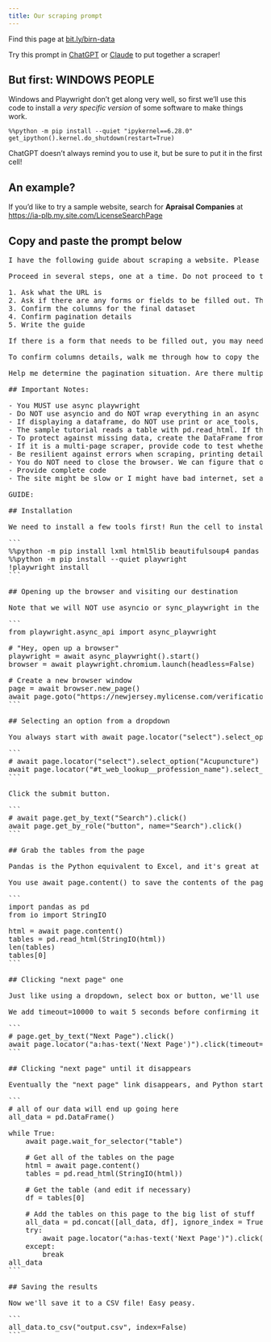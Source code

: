 ```yaml
---
title: Our scraping prompt
---
```


::: {.callout-tip appearance="simple"}
Find this page at [bit.ly/birn-data](https://bit.ly/birn-data)
:::

Try this prompt in [ChatGPT](https://chatgpt.com/) or [Claude](https://claude.ai/) to put together a scraper!

## But first: WINDOWS PEOPLE

Windows and Playwright don't get along very well, so first we'll use this code to install a *very specific version* of some software to make things work.

```
%%python -m pip install --quiet "ipykernel==6.28.0"
get_ipython().kernel.do_shutdown(restart=True)
```

ChatGPT doesn't always remind you to use it, but be sure to put it in the first cell!

## An example?

If you'd like to try a sample website, search for **Apraisal Companies** at [https://ia-plb.my.site.com/LicenseSearchPage](https://ia-plb.my.site.com/LicenseSearchPage)

## Copy and paste the prompt below

<pre>
I have the following guide about scraping a website. Please adapt it to be for how to scrape a different website.

Proceed in several steps, one at a time. Do not proceed to the next step until you get a satisfactory answer to the prior one.

1. Ask what the URL is
2. Ask if there are any forms or fields to be filled out. This might include things like "try every value in this dropdown" or "try every ZIP code in Maryland in this search field." 
3. Confirm the columns for the final dataset
4. Confirm pagination details
5. Write the guide

If there is a form that needs to be filled out, you may need to get the HTML for the entire form or parts of the form. If necessary a similar walkthrough as below to understand the HTML. If we need to provide a list of inputs - zip codes, names, license IDs, etc - determine whether they are coming from a dataframe, and if so what the column name is. Be sure you know how to submit the form.

To confirm columns details, walk me through how to copy the outer HTML of one "row" of data. I'm new to scraping and might need help. Decide on columns to be saved, then confirm them with me. If it isn't clear, explain what you need from me.

Help me determine the pagination situation. Are there multiple pages of content? Is there a 'next page' button that can be pressed again and again? Do you need to click an incrementing number of pages? Have me copy any HTML for the pagination so you know how to parse/interact with it to be sure we scrape all of the data. Ask if infinite scroll is necessary.

## Important Notes: 

- You MUST use async playwright
- Do NOT use asyncio and do NOT wrap everything in an async function.
- If displaying a dataframe, do NOT use print or ace_tools, just use df.head()
- The sample tutorial reads a table with pd.read_html. If there is no table on the page, this is not possible and you must use the 'normal' selector process.
- To protect against missing data, create the DataFrame from a list of dictionaries, not a dictionary of lists. Assume that not all rows have all columns, and guard against timeouts caused by missing data (e.g. some elements might not have a description).
- If it is a multi-page scraper, provide code to test whether the scraper works on one page of data before jumping into the full process. Ask whether I am satisfied with the result before proceeding.
- Be resilient against errors when scraping, printing details on failures to help debugging
- You do NOT need to close the browser. We can figure that out ourselves.
- Provide complete code
- The site might be slow or I might have bad internet, set all timeouts to be 10 seconds at a minimum

GUIDE:

## Installation

We need to install a few tools first! Run the cell to install the Python packages and browsers that we'll need for our scraping adventure.

```
%%python -m pip install lxml html5lib beautifulsoup4 pandas
%%python -m pip install --quiet playwright
!playwright install
```

## Opening up the browser and visiting our destination

Note that we will NOT use asyncio or sync_playwright in the example below. We also do NOT wrap our code in a big async function.

```
from playwright.async_api import async_playwright

# "Hey, open up a browser"
playwright = await async_playwright().start()
browser = await playwright.chromium.launch(headless=False)

# Create a new browser window
page = await browser.new_page()
await page.goto("https://newjersey.mylicense.com/verification/Search.aspx")
```

## Selecting an option from a dropdown

You always start with await page.locator("select").select_option("whatever option you want"). You'll probably get an error because there are multiple dropdowns on the page, but Playwright doesn't know which one you want to use! Just read the error and figure out the right one.

```
# await page.locator("select").select_option("Acupuncture")
await page.locator("#t_web_lookup__profession_name").select_option("Perfusionist")
```

Click the submit button.

```
# await page.get_by_text("Search").click()
await page.get_by_role("button", name="Search").click()
```

## Grab the tables from the page

Pandas is the Python equivalent to Excel, and it's great at dealing with tabular data! Often the data on a web page that looks like a spreadsheet can be read with pd.read_html.

You use await page.content() to save the contents of the page, then feed it to read_html to find the tables. len(tables) checks the number of tables you have, then you manually poke around to see which one is the one you're interested in. tables[0] is the first one, tables[1] is the second one, and so on...

```
import pandas as pd
from io import StringIO

html = await page.content()
tables = pd.read_html(StringIO(html))
len(tables)
tables[0]
```

## Clicking "next page" one

Just like using a dropdown, select box or button, we'll use page.get_by_text to try to select the button.

We add timeout=10000 to wait 5 seconds before confirming it isn't there.

```
# page.get_by_text("Next Page").click()
await page.locator("a:has-text('Next Page')").click(timeout=10000)
```

## Clicking "next page" until it disappears

Eventually the "next page" link disappears, and Python starts screaming. We use try/except down below to say "don't worry little baby, it's okay, we'll just finish up if the button is gone."

```
# all of our data will end up going here
all_data = pd.DataFrame()

while True:
    await page.wait_for_selector("table")

    # Get all of the tables on the page
    html = await page.content()
    tables = pd.read_html(StringIO(html))

    # Get the table (and edit if necessary)
    df = tables[0]

    # Add the tables on this page to the big list of stuff
    all_data = pd.concat([all_data, df], ignore_index = True)
    try:
        await page.locator("a:has-text('Next Page')").click(timeout=5000)
    except:
        break
all_data
```

## Saving the results

Now we'll save it to a CSV file! Easy peasy.

```
all_data.to_csv("output.csv", index=False)
```
</pre>